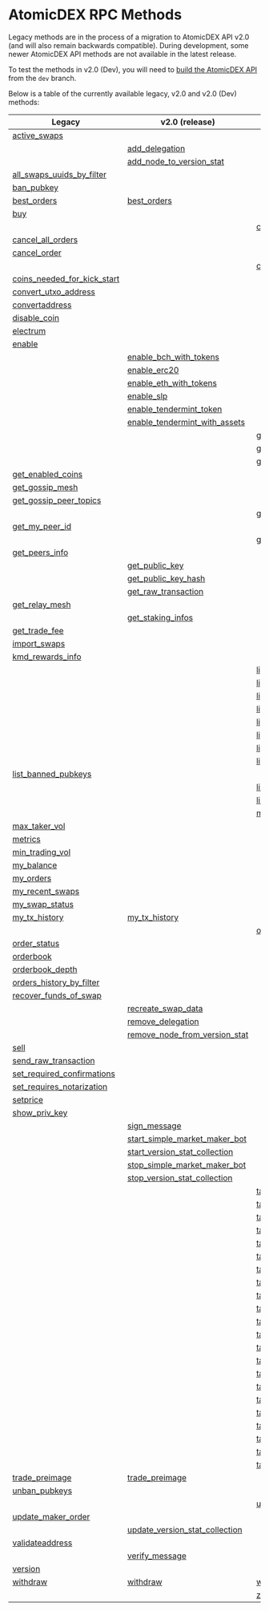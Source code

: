 
# AtomicDEX RPC Methods

Legacy methods are in the process of a migration to AtomicDEX API v2.0 (and will also remain backwards compatible).
During development, some newer AtomicDEX API methods are not available in the latest release.

To test the methods in v2.0 (Dev), you will need to [build the AtomicDEX API](../atomicdex/setup/) from the `dev` branch.

Below is a table of the currently available legacy, v2.0 and v2.0 (Dev) methods:

| Legacy                                                                                                            | v2.0 (release)                                                                                                         | v2.0 (dev)                                                                                                                                 |
| ----------------------------------------------------------------------------------------------------------------- | ---------------------------------------------------------------------------------------------------------------------- | ------------------------------------------------------------------------------------------------------------------------------------------ |
| [active\_swaps](/atomicdex/api/legacy/active_swaps/#active_swaps)                                                 |                                                                                                                        |                                                                                                                                            |
|                                                                                                                   | [add\_delegation](/atomicdex/api/v20/add_delegation/#add_delegation)                                                   |                                                                                                                                            |
|                                                                                                                   | [add\_node\_to\_version\_stat](/atomicdex/api/v20/add_node_to_version_stat/#add_node_to_version_stat)                  |                                                                                                                                            |
| [all\_swaps\_uuids\_by\_filter](/atomicdex/api/legacy/all_swaps_uuids_by_filter/#all_swaps_uuids_by_filter)       |                                                                                                                        |                                                                                                                                            |
| [ban\_pubkey](/atomicdex/api/legacy/ban_pubkey/#ban_pubkey)                                                       |                                                                                                                        |                                                                                                                                            |
| [best\_orders](/atomicdex/api/legacy/best_orders/#best_orders)                                                    | [best\_orders](/atomicdex/api/v20/best_orders/#best_orders)                                                            |                                                                                                                                            |
| [buy](/atomicdex/api/legacy/buy/#buy)                                                                             |                                                                                                                        |                                                                                                                                            |
|                                                                                                                   |                                                                                                                        | [can\_get\_new\_address](/atomicdex/api/v20-dev/hd_address_management/#can_get_new_address)                                                |
| [cancel\_all\_orders](/atomicdex/api/legacy/cancel_all_orders/#cancel_all_orders)                                 |                                                                                                                        |                                                                                                                                            |
| [cancel\_order](/atomicdex/api/legacy/cancel_order/#cancel_order)                                                 |                                                                                                                        |                                                                                                                                            |
|                                                                                                                   |                                                                                                                        | [close\_channel](/atomicdex/api/v20-dev/lightning/channels/#close_channel)                                                                 |
| [coins\_needed\_for\_kick\_start](/atomicdex/api/legacy/coins_needed_for_kick_start/#coins_needed_for_kick_start) |                                                                                                                        |                                                                                                                                            |
| [convert\_utxo\_address](/atomicdex/api/legacy/convert_utxo_address/#convert_utxo_address)                        |                                                                                                                        |                                                                                                                                            |
| [convertaddress](/atomicdex/api/legacy/convertaddress/#convertaddress)                                            |                                                                                                                        |                                                                                                                                            |
| [disable\_coin](/atomicdex/api/legacy/disable_coin/#disable_coin)                                                 |                                                                                                                        |                                                                                                                                            |
| [electrum](/atomicdex/api/legacy/coin_activation/#electrum)                                                       |                                                                                                                        |                                                                                                                                            |
| [enable](/atomicdex/api/legacy/coin_activation/#enable)                                                           |                                                                                                                        |                                                                                                                                            |
|                                                                                                                   | [enable\_bch\_with\_tokens](/atomicdex/api/v20/enable_bch_with_tokens/#enable_bch_with_tokens)                         |                                                                                                                                            |
|                                                                                                                   | [enable\_erc20](/atomicdex/api/v20/enable_erc20/#enable_erc20)                                                         |                                                                                                                                            |
|                                                                                                                   | [enable\_eth\_with\_tokens](/atomicdex/api/v20/enable_eth_with_tokens/#enable_eth_with_tokens)                         |                                                                                                                                            |
|                                                                                                                   | [enable\_slp](/atomicdex/api/v20/enable_slp/#enable_slp)                                                               |                                                                                                                                            |
|                                                                                                                   | [enable\_tendermint\_token](/atomicdex/api/v20/enable_tendermint_token/#enable_tendermint_token)                       |                                                                                                                                            |
|                                                                                                                   | [enable\_tendermint\_with\_assets](/atomicdex/api/v20/enable_tendermint_with_assets/#enable_tendermint_with_assets)    |                                                                                                                                            |
|                                                                                                                   |                                                                                                                        | [get\_channel\_details](/atomicdex/api/v20-dev/lightning/channels/#get_channel_details)                                                    |
|                                                                                                                   |                                                                                                                        | [get\_claimable\_balances](/atomicdex/api/v20-dev/lightning/channels/#get_claimable_balances)                                              |
|                                                                                                                   |                                                                                                                        | [get\_current\_mtp](/atomicdex/api/v20-dev/get_current_mtp/#get_current_mtp)                                                               |
| [get\_enabled\_coins](/atomicdex/api/legacy/get_enabled_coins/#get_enabled_coins)                                 |                                                                                                                        |                                                                                                                                            |
| [get\_gossip\_mesh](/atomicdex/api/legacy/get_gossip_mesh/#get_gossip_mesh)                                       |                                                                                                                        |                                                                                                                                            |
| [get\_gossip\_peer\_topics](/atomicdex/api/legacy/get_gossip_peer_topics/#get_gossip_peer_topics)                 |                                                                                                                        |                                                                                                                                            |
|                                                                                                                   |                                                                                                                        | [get\_locked\_amount](/atomicdex/api/v20-dev/get_locked_amount/#get_locked_amount)                                                         |
| [get\_my\_peer\_id](/atomicdex/api/legacy/get_gossip_topic_peers/#get_my_peer_id)                                 |                                                                                                                        |                                                                                                                                            |
|                                                                                                                   |                                                                                                                        | [get\_new\_address](/atomicdex/api/v20-dev/hd_address_management/#get_new_address)                                                         |
| [get\_peers\_info](/atomicdex/api/legacy/get_peers_info/#get_peers_info)                                          |                                                                                                                        |                                                                                                                                            |
|                                                                                                                   | [get\_public\_key](/atomicdex/api/v20/get_public_key/#get_public_key)                                                  |                                                                                                                                            |
|                                                                                                                   | [get\_public\_key\_hash](/atomicdex/api/v20/get_public_key_hash/#get_public_key_hash)                                  |                                                                                                                                            |
|                                                                                                                   | [get\_raw\_transaction](/atomicdex/api/v20/get_raw_transaction/#get_raw_transaction)                                   |                                                                                                                                            |
| [get\_relay\_mesh](/atomicdex/api/legacy/get_relay_mesh/#get_relay_mesh)                                          |                                                                                                                        |                                                                                                                                            |
|                                                                                                                   | [get\_staking\_infos](/atomicdex/api/v20/get_staking_infos/#get_staking_infos)                                         |                                                                                                                                            |
| [get\_trade\_fee](/atomicdex/api/legacy/get_trade_fee/#get_trade_fee)                                             |                                                                                                                        |                                                                                                                                            |
| [import\_swaps](/atomicdex/api/legacy/import_swaps/#import_swaps)                                                 |                                                                                                                        |                                                                                                                                            |
| [kmd\_rewards\_info](/atomicdex/api/legacy/kmd_rewards_info/#kmd_rewards_info)                                    |                                                                                                                        |                                                                                                                                            |
|                                                                                                                   |                                                                                                                        | [lightning::nodes::add\_trusted\_node](/atomicdex/api/v20-dev/lightning/nodes/#lightning::nodes::add_trusted_node)                         |
|                                                                                                                   |                                                                                                                        | [lightning::nodes::connect\_to\_node](/atomicdex/api/v20-dev/lightning/nodes/#lightning::nodes::connect_to_node)                           |
|                                                                                                                   |                                                                                                                        | [lightning::nodes::list\_trusted\_nodes](/atomicdex/api/v20-dev/lightning/nodes/#lightning::nodes::list_trusted_nodes)                     |
|                                                                                                                   |                                                                                                                        | [lightning::nodes::remove\_trusted\_node](/atomicdex/api/v20-dev/lightning/nodes/#lightning::nodes::remove_trusted_node)                   |
|                                                                                                                   |                                                                                                                        | [lightning::payments::generate\_invoice](/atomicdex/api/v20-dev/lightning/payments/#lightning::payments::generate_invoice)                 |
|                                                                                                                   |                                                                                                                        | [lightning::payments::get\_payment\_details](/atomicdex/api/v20-dev/lightning/payments/#lightning::payments::get_payment_details)          |
|                                                                                                                   |                                                                                                                        | [lightning::payments::list\_payments\_by\_filter](/atomicdex/api/v20-dev/lightning/payments/#lightning::payments::list_payments_by_filter) |
|                                                                                                                   |                                                                                                                        | [lightning::payments::send\_payment](/atomicdex/api/v20-dev/lightning/payments/#lightning::payments::send_payment)                         |
| [list\_banned\_pubkeys](/atomicdex/api/legacy/list_banned_pubkeys/#list_banned_pubkeys)                           |                                                                                                                        |                                                                                                                                            |
|                                                                                                                   |                                                                                                                        | [list\_closed\_channels\_by\_filter](/atomicdex/api/v20-dev/lightning/channels/#list_closed_channels_by_filter)                            |
|                                                                                                                   |                                                                                                                        | [list\_open\_channels\_by\_filter](/atomicdex/api/v20-dev/lightning/channels/#list_open_channels_by_filter)                                |
|                                                                                                                   |                                                                                                                        | [max\_maker\_vol](/atomicdex/api/v20-dev/max_maker_vol/#max_maker_vol)                                                                     |
| [max\_taker\_vol](/atomicdex/api/legacy/max_taker_vol/#max_taker_vol)                                             |                                                                                                                        |                                                                                                                                            |
| [metrics](/atomicdex/api/legacy/metrics/#metrics)                                                                 |                                                                                                                        |                                                                                                                                            |
| [min\_trading\_vol](/atomicdex/api/legacy/min_trading_vol/#min_trading_vol)                                       |                                                                                                                        |                                                                                                                                            |
| [my\_balance](/atomicdex/api/legacy/my_balance/#my_balance)                                                       |                                                                                                                        |                                                                                                                                            |
| [my\_orders](/atomicdex/api/legacy/my_orders/#my_orders)                                                          |                                                                                                                        |                                                                                                                                            |
| [my\_recent\_swaps](/atomicdex/api/legacy/my_recent_swaps/#my_recent_swaps)                                       |                                                                                                                        |                                                                                                                                            |
| [my\_swap\_status](/atomicdex/api/legacy/my_swap_status/#my_swap_status)                                          |                                                                                                                        |                                                                                                                                            |
| [my\_tx\_history](/atomicdex/api/legacy/my_tx_history/#my_tx_history)                                             | [my\_tx\_history](/atomicdex/api/v20/my_tx_history/#my_tx_history)                                                     |                                                                                                                                            |
|                                                                                                                   |                                                                                                                        | [open\_channel](/atomicdex/api/v20-dev/lightning/channels/#open_channel)                                                                   |
| [order\_status](/atomicdex/api/legacy/order_status/#order_status)                                                 |                                                                                                                        |                                                                                                                                            |
| [orderbook](/atomicdex/api/legacy/orderbook/#orderbook)                                                           |                                                                                                                        |                                                                                                                                            |
| [orderbook\_depth](/atomicdex/api/legacy/orderbook_depth/#orderbook_depth)                                        |                                                                                                                        |                                                                                                                                            |
| [orders\_history\_by\_filter](/atomicdex/api/legacy/orders_history_by_filter/#orders_history_by_filter)           |                                                                                                                        |                                                                                                                                            |
| [recover\_funds\_of\_swap](/atomicdex/api/legacy/recover_funds_of_swap/#recover_funds_of_swap)                    |                                                                                                                        |                                                                                                                                            |
|                                                                                                                   | [recreate\_swap\_data](/atomicdex/api/v20/recreate_swap_data/#recreate_swap_data)                                      |                                                                                                                                            |
|                                                                                                                   | [remove\_delegation](/atomicdex/api/v20/remove_delegation/#remove_delegation)                                          |                                                                                                                                            |
|                                                                                                                   | [remove\_node\_from\_version\_stat](/atomicdex/api/v20/remove_node_from_version_stat/#remove_node_from_version_stat)   |                                                                                                                                            |
| [sell](/atomicdex/api/legacy/sell/#sell)                                                                          |                                                                                                                        |                                                                                                                                            |
| [send\_raw\_transaction](/atomicdex/api/legacy/send_raw_transaction/#send_raw_transaction)                        |                                                                                                                        |                                                                                                                                            |
| [set\_required\_confirmations](/atomicdex/api/legacy/set_required_confirmations/#set_required_confirmations)      |                                                                                                                        |                                                                                                                                            |
| [set\_requires\_notarization](/atomicdex/api/legacy/set_requires_notarization/#set_requires_notarization)         |                                                                                                                        |                                                                                                                                            |
| [setprice](/atomicdex/api/legacy/setprice/#setprice)                                                              |                                                                                                                        |                                                                                                                                            |
| [show\_priv\_key](/atomicdex/api/legacy/show_priv_key/#show_priv_key)                                             |                                                                                                                        |                                                                                                                                            |
|                                                                                                                   | [sign\_message](/atomicdex/api/v20/message_signing/#sign_message)                                                      |                                                                                                                                            |
|                                                                                                                   | [start\_simple\_market\_maker\_bot](/atomicdex/api/v20/start_simple_market_maker_bot/#start_simple_market_maker_bot)   |                                                                                                                                            |
|                                                                                                                   | [start\_version\_stat\_collection](/atomicdex/api/v20/start_version_stat_collection/#start_version_stat_collection)    |                                                                                                                                            |
|                                                                                                                   | [stop\_simple\_market\_maker\_bot](/atomicdex/api/v20/stop_simple_market_maker_bot/#stop_simple_market_maker_bot)      |                                                                                                                                            |
|                                                                                                                   | [stop\_version\_stat\_collection](/atomicdex/api/v20/stop_version_stat_collection/#stop_version_stat_collection)       |                                                                                                                                            |
|                                                                                                                   |                                                                                                                        | [task::account\_balance::cancel](/atomicdex/api/v20-dev/hd_account_balance_tasks/#task::account_balance::cancel)                              |
|                                                                                                                   |                                                                                                                        | [task::account\_balance::init](/atomicdex/api/v20-dev/hd_account_balance_tasks/#task::account_balance::init)                                  |
|                                                                                                                   |                                                                                                                        | [task::account\_balance::status](/atomicdex/api/v20-dev/hd_account_balance_tasks/#task::account_balance::status)                              |
|                                                                                                                   |                                                                                                                        | [task::enable\_lightning::cancel](/atomicdex/api/v20-dev/lightning/activation/#task::enable_lightning::cancel)                             |
|                                                                                                                   |                                                                                                                        | [task::enable\_lightning::init](/atomicdex/api/v20-dev/lightning/activation/#task::enable_lightning::init)                                 |
|                                                                                                                   |                                                                                                                        | [task::enable\_lightning::status](/atomicdex/api/v20-dev/lightning/activation/#task::enable_lightning::status)                             |
|                                                                                                                   |                                                                                                                        | [task::enable\_qtum::init](/atomicdex/api/v20-dev/coin_activation_tasks/#task::enable_qtum::init)                                          |
|                                                                                                                   |                                                                                                                        | [task::enable\_qtum::status](/atomicdex/api/v20-dev/coin_activation_tasks/#task::enable_qtum::status)                                      |
|                                                                                                                   |                                                                                                                        | [task::enable\_qtum::user\_action](/atomicdex/api/v20-dev/coin_activation_tasks/#task::enable_qtum::user_action)                           |
|                                                                                                                   |                                                                                                                        | [task::enable\_utxo::init](/atomicdex/api/v20-dev/coin_activation_tasks/#task::enable_utxo::init)                                          |
|                                                                                                                   |                                                                                                                        | [task::enable\_utxo::status](/atomicdex/api/v20-dev/coin_activation_tasks/#task::enable_utxo::status)                                      |
|                                                                                                                   |                                                                                                                        | [task::enable\_utxo::user\_action](/atomicdex/api/v20-dev/coin_activation_tasks/#task::enable_utxo::user_action)                           |
|                                                                                                                   |                                                                                                                        | [task::enable\_z\_coin::cancel](/atomicdex/api/v20-dev/zhtlc_coins/#task::enable_z_coin::cancel)                                           |
|                                                                                                                   |                                                                                                                        | [task::enable\_z\_coin::init](/atomicdex/api/v20-dev/zhtlc_coins/#task::enable_z_coin::init)                                               |
|                                                                                                                   |                                                                                                                        | [task::enable\_z\_coin::status](/atomicdex/api/v20-dev/zhtlc_coins/#task::enable_z_coin::status)                                           |
|                                                                                                                   |                                                                                                                        | [task::init\_trezor::cancel](/atomicdex/api/v20-dev/trezor_initialisation/#task::init_trezor::cancel)                                      |
|                                                                                                                   |                                                                                                                        | [task::init\_trezor::init](/atomicdex/api/v20-dev/trezor_initialisation/#task::init_trezor::init)                                          |
|                                                                                                                   |                                                                                                                        | [task::init\_trezor::status](/atomicdex/api/v20-dev/trezor_initialisation/#task::init_trezor::status)                                      |
|                                                                                                                   |                                                                                                                        | [task::init\_trezor::user\_action](/atomicdex/api/v20-dev/trezor_initialisation/#task::init_trezor::user_action)                           |
|                                                                                                                   |                                                                                                                        | [task::withdraw::cancel](/atomicdex/api/v20-dev/withdraw_tasks/#task::withdraw::cancel)                                                    |
|                                                                                                                   |                                                                                                                        | [task::withdraw::init](/atomicdex/api/v20-dev/withdraw_tasks/#task::withdraw::init)                                                        |
|                                                                                                                   |                                                                                                                        | [task::withdraw::status](/atomicdex/api/v20-dev/withdraw_tasks/#task::withdraw::status)                                                    |
| [trade\_preimage](/atomicdex/api/legacy/trade_preimage/#trade_preimage)                                           | [trade\_preimage](/atomicdex/api/v20/trade_preimage/#trade_preimage)                                                   |                                                                                                                                            |
| [unban\_pubkeys](/atomicdex/api/legacy/unban_pubkeys/#unban_pubkeys)                                              |                                                                                                                        |                                                                                                                                            |
|                                                                                                                   |                                                                                                                        | [update\_channel](/atomicdex/api/v20-dev/lightning/channels/#update_channel)                                                               |
| [update\_maker\_order](/atomicdex/api/legacy/update_maker_order/#update_maker_order)                              |                                                                                                                        |                                                                                                                                            |
|                                                                                                                   | [update\_version\_stat\_collection](/atomicdex/api/v20/update_version_stat_collection/#update_version_stat_collection) |                                                                                                                                            |
| [validateaddress](/atomicdex/api/legacy/validateaddress/#validateaddress)                                         |                                                                                                                        |                                                                                                                                            |
|                                                                                                                   | [verify\_message](/atomicdex/api/v20/message_signing/#verify_message)                                                  |                                                                                                                                            |
| [version](/atomicdex/api/legacy/version/#version)                                                                 |                                                                                                                        |                                                                                                                                            |
| [withdraw](/atomicdex/api/legacy/withdraw/#withdraw)                                                              | [withdraw](/atomicdex/api/v20/withdraw/#withdraw)                                                                      | [withdraw](/atomicdex/api/v20-dev/#withdraw)                                                                                               |
|                                                                                                                   |                                                                                                                        | [z\_coin\_tx\_history](/atomicdex/api/v20-dev/zhtlc_coins/#z_coin_tx_history)                                                              |
